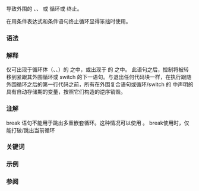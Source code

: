 {{title|{{tt|break}} 语句}}
{{cpp/language/statements/navbar}}
导致外围的 {{rlp|for}}、{{rlp|range-for|范围 for}}、{{rlp|while}} 或 {{rlp|do|do-while}} 循环或 {{rlp|switch|switch 语句}}终止。

在用条件表达式和条件语句终止循环显得笨拙时使用。

===语法===
{{sdsc begin}}
{{sdsc|{{spar optional|属性}} {{ttb|break}} {{ttb|;}}}}
{{sdsc end}}

{{par begin}}
{{par|{{spar|属性}}|{{mark since c++11}} 任意数量的 {{rlp|attributes|属性}}}}
{{par end}}

===解释===
仅可出现于循环体（{{rlpt|while}}、{{rlpt|do|do-while}}、{{rlpt|for}}）的 {{spar|语句}} 之中，或出现于 {{rlpt|switch}} 的 {{spar|语句}} 之中。
此语句之后，控制将被转移到紧跟其外围循环或 switch 的下一语句。与退出任何代码块一样，在执行跟随外围循环之后的第一行代码之前，所有在外围复合语句或循环/switch 的 {{spar|条件}} 中声明的具有自动存储期的变量，按照它们构造的逆序销毁。

===注解===
break 语句不能用于跳出多重嵌套循环。这种情况可以使用 {{rlp|goto|goto 语句}}。
break使用时，仅能打破/跳出当前循环

===关键词===
{{ltt|cpp/keyword/break}}

===示例===
{{example 
|code=
#include &lt;iostream&gt;

int main()
{
    int i = 2;
    switch (i)
    {
        case 1: std::cout &lt;&lt; "1";   // &lt;---- 可能会有警告：直落
        case 2: std::cout &lt;&lt; "2";   // 从此 case 标号开始执行（+警告）
        case 3: std::cout &lt;&lt; "3";   // &lt;---- 可能会有警告：直落
        case 4:                     // &lt;---- 可能会有警告：直落
        case 5: std::cout &lt;&lt; "45";  //
                break;              // 终止后续语句的执行（跳出此switch）
        case 6: std::cout &lt;&lt; "6";
    }

    std::cout &lt;&lt; '\n';
 
    for (char c = 'a'; c &lt; 'c'; c++)
    {
        for (int i = 0; i &lt; 5; i++)      // break 只会影响此循环
        {                                //
            if (i == 2)                  //
                break;                   // break跳出当前for
            std::cout &lt;&lt; c &lt;&lt; i &lt;&lt; ' ';  //
        }
    }
    std::cout &lt;&lt; '\n';
}
|p=true
|output=
2345
a0 a1 b0 b1
}}

===参阅===
{{dsc begin}}
{{dsc inc|cpp/language/attributes/dsc fallthrough}}
{{dsc see c|c/language/break}}
{{dsc end}}

{{langlinks|de|en|es|fr|it|ja|pt|ru}}